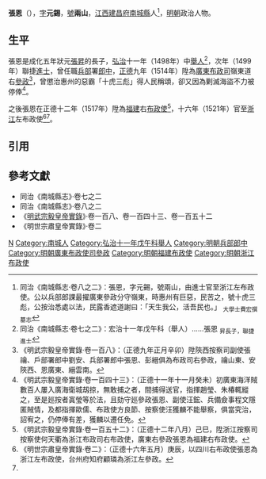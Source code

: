 '''張恩'''（{{bd|15世紀||16世紀}}），[[表字|字]]'''元錫'''，[[號|號]]'''兩山'''，[[江西等處承宣布政使司|江西]][[建昌府|建昌府]][[南城縣|南城縣]]人<ref name=djs>同治《南城縣志·卷八之二》：張恩，字元錫，號兩山，由進士官至浙江左布政使。公以兵部郎課最擢廣東參政分守嶺東，時惠州有巨惡，民苦之，號十虎三彪，公按治悉處以法，民露香遮道謝曰：「天生我公，活吾民也。」 <sub>大學士費宏撰墓志</sub></ref>，[[明朝|明朝]]政治人物。

==生平==
張恩是成化五年狀元[[張昇_(明朝)|張昇]]的長子，[[弘治|弘治]]十一年（1498年）中[[舉人|舉人]]<ref>同治《南城縣志·卷七之二》：宏治十一年戊午科（舉人）……張恩 <sub>昇長子，聯捷進士</sub></ref>，次年（1499年）聯捷[[進士|進士]]，曾任職[[兵部|兵部]]署[[郎中_(官職)|郎中]]，[[正德_(明朝)|正德]]九年（1514年）陞為[[廣東等處承宣布政使司|廣東布政司]]嶺東道右[[參政|參政]]<ref>《明武宗毅皇帝實錄·卷一百八》：（正德九年正月辛卯）陞陝西按察司副使張禴、戶部署郎中劉安、兵部署郎中張恩、彭縉俱為布政司右參政，禴山東、安陝西、恩廣東、縉雲南。</ref>，曾懲治惠州的惡霸「十虎三彪」得人民稱頌，卻又因為剿滅海盜不力被停俸<ref>《明武宗毅皇帝實錄·卷一百四十三》：（正德十一年十一月癸未）初廣東海洋賊數百人屢入廣海衛城刼掠，無敢捕之者，間捕得送官，指揮趙瑩、朱椿輒縱之，至是廵按者寘瑩等於法，且劾守廵參政張恩、副使汪鋐、兵備僉事程文隱匿賊情，及都指揮歐儒、布政使方良節、按察使汪獲麟不能舉察，俱當究治，詔宥之，仍停俸有差，獲麟以遷任免。</ref>。

之後張恩在正德十二年（1517年）陞為[[福建等處承宣布政使司|福建]]右[[布政使|布政使]]<ref>《明武宗毅皇帝實錄·卷一百五十二》：（正德十二年八月）己巳，陞浙江按察司按察使何天衢為浙江布政司右布政使，廣東右參政張恩為福建右布政使。</ref>，十六年（1521年）官至[[浙江等處承宣布政使司|浙江]]左布政使<ref>《明世宗肅皇帝實錄·卷二》：（正德十六年五月）庚辰，以四川右布政使張恩為浙江左布政使，台州府知府顧璘為浙江左參政。</ref><ref name=djs/>。

==引用==
{{reflist}}

==參考文獻==
*同治《南城縣志》·卷七之二
*同治《南城縣志》·卷八之二
*《[[明實錄|明武宗毅皇帝實錄]]》·卷一百八、卷一百四十三、卷一百五十二
*《明世宗肅皇帝實錄》·卷二

{{弘治十二年己未科殿試金榜}}

[[Category:张姓|N]]
[[Category:南城人|Category:南城人]]
[[Category:弘治十一年戊午科舉人|Category:弘治十一年戊午科舉人]]
[[Category:明朝兵部郎中|Category:明朝兵部郎中]]
[[Category:明朝廣東布政使司參政|Category:明朝廣東布政使司參政]]
[[Category:明朝福建布政使|Category:明朝福建布政使]]
[[Category:明朝浙江布政使|Category:明朝浙江布政使]]